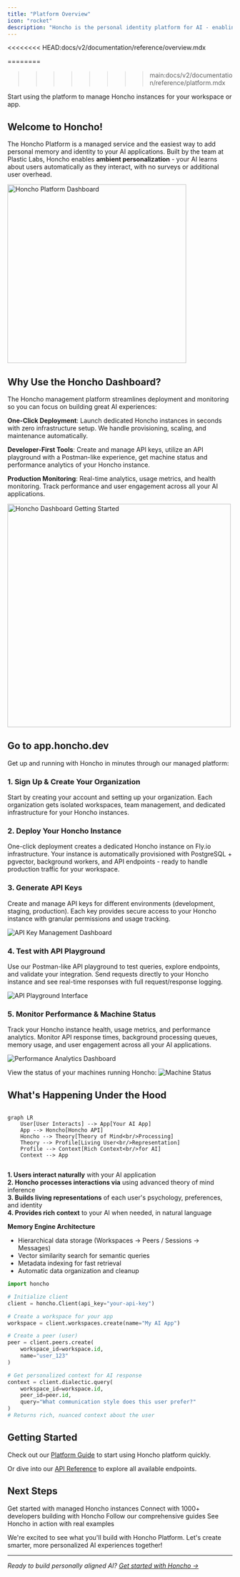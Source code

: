 ```yaml
---
title: "Platform Overview"
icon: "rocket"
description: "Honcho is the personal identity platform for AI - enabling truly personalized, contextually aware agents and applications."
---
```


<<<<<<<< HEAD:docs/v2/documentation/reference/overview.mdx

========
>>>>>>>> main:docs/v2/documentation/reference/platform.mdx
<Card title="Sign up to start using Honcho!" icon="rocket" href="https://app.honcho.dev">
    Start using the platform to manage Honcho instances for your workspace or app.
  </Card>

## Welcome to Honcho!

The Honcho Platform is a managed service and the easiest way to add personal memory and identity to your AI applications. Built by the team at Plastic Labs, Honcho enables **ambient personalization** - your AI learns about users automatically as they interact, with no surveys or additional user overhead.

<img src="/images/app-screenshots/welcome-to-honcho.png" alt="Honcho Platform Dashboard" width="400" />

## Why Use the Honcho Dashboard?

The Honcho management platform streamlines deployment and monitoring so you can focus on building great AI experiences:

**One-Click Deployment**: Launch dedicated Honcho instances in seconds with zero infrastructure setup. We handle provisioning, scaling, and maintenance automatically.

**Developer-First Tools**: Create and manage API keys, utilize an API playground with a Postman-like experience, get machine status and performance analytics of your Honcho instance.

**Production Monitoring**: Real-time analytics, usage metrics, and health monitoring. Track performance and user engagement across all your AI applications.

<img src="/images/app-screenshots/get-started copy.png" alt="Honcho Dashboard Getting Started" width="500" />

## Go to app.honcho.dev

Get up and running with Honcho in minutes through our managed platform:

### **1. Sign Up & Create Your Organization**
Start by creating your account and setting up your organization. Each organization gets isolated workspaces, team management, and dedicated infrastructure for your Honcho instances.

### **2. Deploy Your Honcho Instance**
One-click deployment creates a dedicated Honcho instance on Fly.io infrastructure. Your instance is automatically provisioned with PostgreSQL + pgvector, background workers, and API endpoints - ready to handle production traffic for your workspace.

### **3. Generate API Keys** 
Create and manage API keys for different environments (development, staging, production). Each key provides secure access to your Honcho instance with granular permissions and usage tracking.

<img src="/images/app-screenshots/api-keys.png" alt="API Key Management Dashboard" />

### **4. Test with API Playground**
Use our Postman-like API playground to test queries, explore endpoints, and validate your integration. Send requests directly to your Honcho instance and see real-time responses with full request/response logging.

<img src="/images/app-screenshots/api-playground.png" alt="API Playground Interface" />

### **5. Monitor Performance & Machine Status**
Track your Honcho instance health, usage metrics, and performance analytics. Monitor API response times, background processing queues, memory usage, and user engagement across all your AI applications.

<img src="/images/app-screenshots/performance-analytics.png" alt="Performance Analytics Dashboard" />

View the status of your machines running Honcho:
<img src="/images/app-screenshots/machine-status.png" alt="Machine Status" />

## What's Happening Under the Hood

```mermaid

graph LR
    User[User Interacts] --> App[Your AI App]
    App --> Honcho[Honcho API]
    Honcho --> Theory[Theory of Mind<br/>Processing]
    Theory --> Profile[Living User<br/>Representation]
    Profile --> Context[Rich Context<br/>for AI]
    Context --> App


```

**1. Users interact naturally** with your AI application  
**2. Honcho processes interactions via** using advanced theory of mind inference  
**3. Builds living representations** of each user's psychology, preferences, and identity  
**4. Provides rich context** to your AI when needed, in natural language


**Memory Engine Architecture**
- Hierarchical data storage (Workspaces → Peers / Sessions → Messages)
- Vector similarity search for semantic queries
- Metadata indexing for fast retrieval
- Automatic data organization and cleanup


```python
import honcho

# Initialize client
client = honcho.Client(api_key="your-api-key")

# Create a workspace for your app
workspace = client.workspaces.create(name="My AI App")

# Create a peer (user)
peer = client.peers.create(
    workspace_id=workspace.id,
    name="user_123"
)

# Get personalized context for AI response
context = client.dialectic.query(
    workspace_id=workspace.id,
    peer_id=peer.id,
    query="What communication style does this user prefer?"
)
# Returns rich, nuanced context about the user
```

## Getting Started

Check out our [Platform Guide](/v2/documentation/platform/guided-tutorial) to start using Honcho platform quickly.

Or dive into our [API Reference](/v2/api-reference) to explore all available endpoints.

## Next Steps

<CardGroup cols={2}>
  <Card title="Sign up to Honcho Platform" icon="rocket" href="https://app.honcho.dev">
    Get started with managed Honcho instances
  </Card>
  <Card title="Join our Discord" icon="discord" href="http://discord.gg/plasticlabs">
    Connect with 1000+ developers building with Honcho
  </Card>
  <Card title="Read the Docs" icon="book" href="/v2/documentation/introduction/quickstart">
    Follow our comprehensive guides
  </Card>
  <Card title="Explore Examples" icon="code" href="/v2/guides">
    See Honcho in action with real examples
  </Card>
</CardGroup>

We're excited to see what you'll build with Honcho Platform. Let's create smarter, more personalized AI experiences together!

---

*Ready to build personally aligned AI? [Get started with Honcho →](https://app.honcho.dev)*
